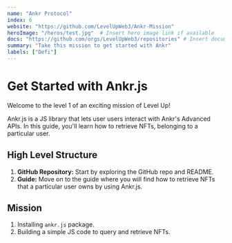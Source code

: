 ```yaml
---
name: "Ankr Protocol"
index: 6
website: "https://github.com/LevelUpWeb3/Ankr-Mission"
heroImage: "/heros/test.jpg"  # Insert hero image link if available
docs: "https://github.com/orgs/LevelUpWeb3/repositories" # Insert documentation link if available
summary: "Take this mission to get started with Ankr"
labels: ["Defi"]
---
```


# Get Started with Ankr.js

Welcome to the level 1 of an exciting mission of Level Up!

Ankr.js is a JS library that lets user users interact with Ankr's Advanced APIs. In this guide, you'll learn how to retrieve NFTs, belonging to a particular user.

## High Level Structure

1. **GitHub Repository:** Start by exploring the GitHub repo and README.
2. **Guide:** Move on to the guide where you will find how to retrieve NFTs that a particular user owns by using Ankr.js.

## Mission

1. Installing `ankr.js` package.
2. Building a simple JS code to query and retrieve NFTs.
